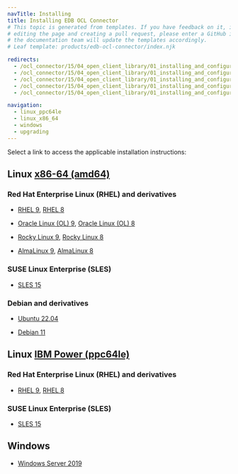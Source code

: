 ```yaml
---
navTitle: Installing
title: Installing EDB OCL Connector
# This topic is generated from templates. If you have feedback on it, instead of
# editing the page and creating a pull request, please enter a GitHub issue and
# the documentation team will update the templates accordingly.
# Leaf template: products/edb-ocl-connector/index.njk

redirects:
  - /ocl_connector/15/04_open_client_library/01_installing_and_configuring_the_ocl_connector/
  - /ocl_connector/15/04_open_client_library/01_installing_and_configuring_the_ocl_connector/install_on_linux_using_edb_repo/
  - /ocl_connector/15/04_open_client_library/01_installing_and_configuring_the_ocl_connector/install_on_linux_using_edb_repo/11_updating_rpm_install/
  - /ocl_connector/15/04_open_client_library/01_installing_and_configuring_the_ocl_connector/install_on_linux_using_edb_repo/ibm_power_ppc64le/07_ocl_connector14_rhel8_ppcle/
  - /ocl_connector/15/04_open_client_library/01_installing_and_configuring_the_ocl_connector/install_on_linux_using_edb_repo/x86_amd64/06_ocl_connector14_ubuntu18_deb9_x86/

navigation:
  - linux_ppc64le
  - linux_x86_64
  - windows
  - upgrading
---
```


Select a link to access the applicable installation instructions:

## Linux [x86-64 (amd64)](linux_x86_64)

### Red Hat Enterprise Linux (RHEL) and derivatives

- [RHEL 9](linux_x86_64/ocl_rhel_9), [RHEL 8](linux_x86_64/ocl_rhel_8)

- [Oracle Linux (OL) 9](linux_x86_64/ocl_rhel_9), [Oracle Linux (OL) 8](linux_x86_64/ocl_rhel_8)

- [Rocky Linux 9](linux_x86_64/ocl_other_linux_9), [Rocky Linux 8](linux_x86_64/ocl_other_linux_8)

- [AlmaLinux 9](linux_x86_64/ocl_other_linux_9), [AlmaLinux 8](linux_x86_64/ocl_other_linux_8)

### SUSE Linux Enterprise (SLES)

- [SLES 15](linux_x86_64/ocl_sles_15)

### Debian and derivatives

- [Ubuntu 22.04](linux_x86_64/ocl_ubuntu_22)

- [Debian 11](linux_x86_64/ocl_debian_11)

## Linux [IBM Power (ppc64le)](linux_ppc64le)

### Red Hat Enterprise Linux (RHEL) and derivatives

- [RHEL 9](linux_ppc64le/ocl_rhel_9), [RHEL 8](linux_ppc64le/ocl_rhel_8)

### SUSE Linux Enterprise (SLES)

- [SLES 15](linux_ppc64le/ocl_sles_15)

## Windows

- [Windows Server 2019](windows)
